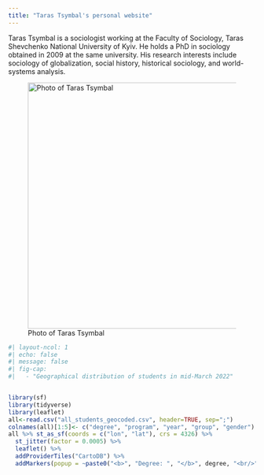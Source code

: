 ```yaml
---
title: "Taras Tsymbal's personal website"
---
```


Taras Tsymbal is a sociologist working at the Faculty of Sociology, Taras Shevchenko National University of Kyiv. He holds a PhD in sociology obtained in 2009 at the same university. His research interests include sociology of globalization, social history, historical sociology, and world-systems analysis.

![Photo of Taras Tsymbal](images/cymbal.jpg){width="500"}

```r
#| layout-ncol: 1
#| echo: false
#| message: false
#| fig-cap: 
#|   - "Geographical distribution of students in mid-March 2022"


library(sf)
library(tidyverse)
library(leaflet)
all<-read.csv("all_students_geocoded.csv", header=TRUE, sep=";")
colnames(all)[1:5]<- c("degree", "program", "year", "group", "gender")
all %>% st_as_sf(coords = c("lon", "lat"), crs = 4326) %>% 
  st_jitter(factor = 0.0005) %>%
  leaflet() %>% 
  addProviderTiles("CartoDB") %>%
  addMarkers(popup = ~paste0("<b>", "Degree: ", "</b>", degree, "<br/>", "<b>", "Year of study: ", "</b>", year, "<br/>", "<b>", "Program: ", "</b>", program, "<br/>", "<b>", "Group: ", "</b>", group))

```
